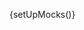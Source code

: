 
{setUpMocks()}

<Meta
  title="Modular Checkout/Bank Account Form"
  Components="justifi-bank-account-form"
  of={JustifiBankAccount}
/>

<Title />

---

Renders a form for collecting bank account details as part of a checkout flow.

This subcomponent is **designed to be used within** the `justifi-checkout-wrapper` and **does not accept props directly**. Instead, it relies on shared state passed through the Stencil Store, managed by the wrapper component.

> **Note:** If you are using the bank account payment method, you also need to provide billing information. This can be done by using the `justifi-billing-information-form` component or by passing the `billingInfo` object as an argument to the `submitCheckout` method called on the wrapper.

**Authorization** and business context are also handled by `justifi-checkout-wrapper`, which manages authentication tokens and related configuration.

This component exposes **no public methods or properties** and is not intended for standalone use.

# Example Usage

---

<ComponentBox>
  <justifi-checkout-wrapper
    account-id="acc_123"
    auth-token="123abc"
    checkout-id="cho_123"
  >
    <justifi-bank-account-form />
  </justifi-checkout-wrapper>
</ComponentBox>

---

<Source dark language="html" code={codeExampleFull} />

